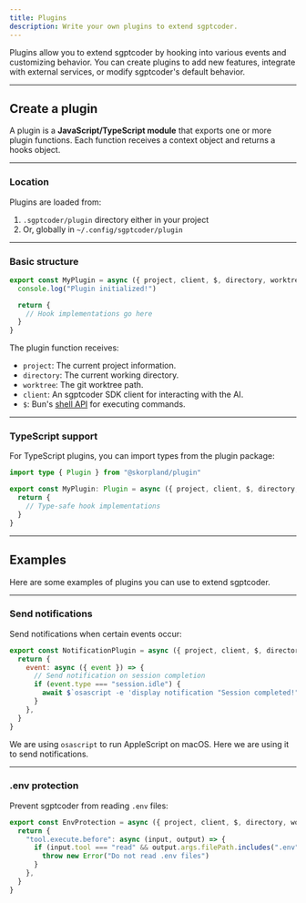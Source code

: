 ```yaml
---
title: Plugins
description: Write your own plugins to extend sgptcoder.
---
```


Plugins allow you to extend sgptcoder by hooking into various events and customizing behavior. You can create plugins to add new features, integrate with external services, or modify sgptcoder's default behavior.

---

## Create a plugin

A plugin is a **JavaScript/TypeScript module** that exports one or more plugin
functions. Each function receives a context object and returns a hooks object.

---

### Location

Plugins are loaded from:

1. `.sgptcoder/plugin` directory either in your project
2. Or, globally in `~/.config/sgptcoder/plugin`

---

### Basic structure

```js title=".sgptcoder/plugin/example.js"
export const MyPlugin = async ({ project, client, $, directory, worktree }) => {
  console.log("Plugin initialized!")

  return {
    // Hook implementations go here
  }
}
```

The plugin function receives:

- `project`: The current project information.
- `directory`: The current working directory.
- `worktree`: The git worktree path.
- `client`: An sgptcoder SDK client for interacting with the AI.
- `$`: Bun's [shell API](https://bun.com/docs/runtime/shell) for executing commands.

---

### TypeScript support

For TypeScript plugins, you can import types from the plugin package:

```ts title="my-plugin.ts" {1}
import type { Plugin } from "@skorpland/plugin"

export const MyPlugin: Plugin = async ({ project, client, $, directory, worktree }) => {
  return {
    // Type-safe hook implementations
  }
}
```

---

## Examples

Here are some examples of plugins you can use to extend sgptcoder.

---

### Send notifications

Send notifications when certain events occur:

```js title=".sgptcoder/plugin/notification.js"
export const NotificationPlugin = async ({ project, client, $, directory, worktree }) => {
  return {
    event: async ({ event }) => {
      // Send notification on session completion
      if (event.type === "session.idle") {
        await $`osascript -e 'display notification "Session completed!" with title "sgptcoder"'`
      }
    },
  }
}
```

We are using `osascript` to run AppleScript on macOS. Here we are using it to send notifications.

---

### .env protection

Prevent sgptcoder from reading `.env` files:

```javascript title=".sgptcoder/plugin/env-protection.js"
export const EnvProtection = async ({ project, client, $, directory, worktree }) => {
  return {
    "tool.execute.before": async (input, output) => {
      if (input.tool === "read" && output.args.filePath.includes(".env")) {
        throw new Error("Do not read .env files")
      }
    },
  }
}
```
